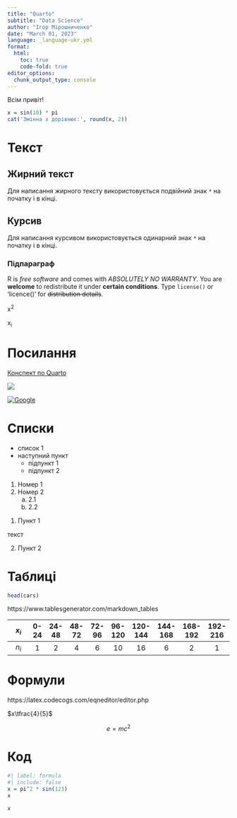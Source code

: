```yaml
---
title: "Quarto"
subtitle: "Data Science"
author: "Ігор Мірошниченко"
date: "March 01, 2023"
language: _language-ukr.yml
format: 
  html:
    toc: true
    code-fold: true
editor_options: 
  chunk_output_type: console
---
```


Всім привіт!

```r
x = sin(10) * pi
cat('Змінна х дорівнює:', round(x, 2))
```


# Текст

## Жирний текст
Для написання жирного тексту використовується подвійний знак `*` на початку і в кінці.

## Курсив
Для написання курсивом використовується одинарний знак `*` на початку і в кінці.

### Підпараграф

R is *free software* and comes with _ABSOLUTELY NO WARRANTY_.
You are **welcome** to redistribute it under __certain conditions__.
Type `license()` or 'licence()' for ~~distribution details~~.

x^2^

x~i~

# Посилання

[Конспект по Quarto](https://aranaur.github.io/py4ds/04_quarto.html)

![](https://aranaur.github.io/py4ds/img/quarto2.jpg)

[![Google](https://upload.wikimedia.org/wikipedia/commons/thumb/2/2f/Google_2015_logo.svg/1280px-Google_2015_logo.svg.png)](https://www.google.com.ua/?hl=uk)

# Списки

* список 1
* наступний пункт
    + підпункт 1
    + підпункт 2
    
1. Номер 1
2. Номер 2
    a) 2.1
    b) 2.2

(@) Пункт 1

текст

(@) Пункт 2

# Таблиці
```r
head(cars)
```

https://www.tablesgenerator.com/markdown_tables


| $x_i$ | 0-24 | 24-48 | 48-72 | 72-96 | 96-120 | 120-144 | 144-168 | 168-192 | 192-216 |
|:-------:|:----:|:-----:|:-----:|:-----:|:------:|:-------:|:-------:|:-------:|:-------:|
| $n_i$ |   1  |   2   |   4   |   6   |   10   |    16   |    6    |    2    |    1    |

# Формули

https://latex.codecogs.com/eqneditor/editor.php

$x\tfrac{4}{5}$

$$e = mc^2$$

# Код

```r
#| label: formula
#| include: false
x = pi^2 * sin(123)
x
```

```r
x
```





